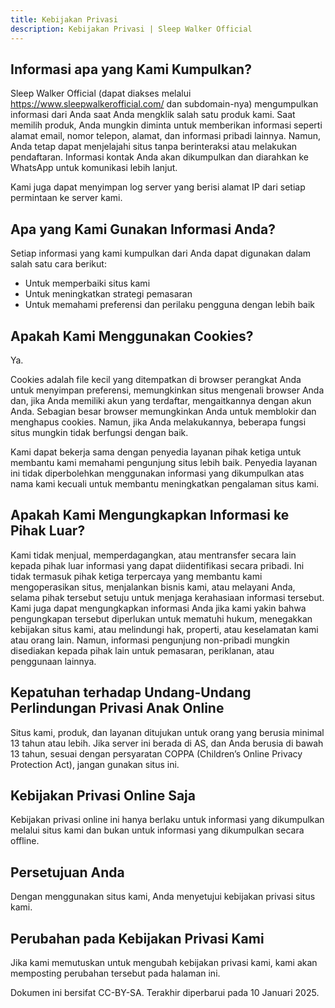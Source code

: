 ```yaml
---
title: Kebijakan Privasi
description: Kebijakan Privasi | Sleep Walker Official
---
```


## Informasi apa yang Kami Kumpulkan?

Sleep Walker Official (dapat diakses melalui https://www.sleepwalkerofficial.com/ dan subdomain-nya) mengumpulkan informasi dari Anda saat Anda mengklik salah satu produk kami. Saat memilih produk, Anda mungkin diminta untuk memberikan informasi seperti alamat email, nomor telepon, alamat, dan informasi pribadi lainnya. Namun, Anda tetap dapat menjelajahi situs tanpa berinteraksi atau melakukan pendaftaran. Informasi kontak Anda akan dikumpulkan dan diarahkan ke WhatsApp untuk komunikasi lebih lanjut.

Kami juga dapat menyimpan log server yang berisi alamat IP dari setiap permintaan ke server kami.

## Apa yang Kami Gunakan Informasi Anda?

Setiap informasi yang kami kumpulkan dari Anda dapat digunakan dalam salah satu cara berikut:

- Untuk memperbaiki situs kami
- Untuk meningkatkan strategi pemasaran
- Untuk memahami preferensi dan perilaku pengguna dengan lebih baik

## Apakah Kami Menggunakan Cookies?

Ya.

Cookies adalah file kecil yang ditempatkan di browser perangkat Anda untuk menyimpan preferensi, memungkinkan situs mengenali browser Anda dan, jika Anda memiliki akun yang terdaftar, mengaitkannya dengan akun Anda. Sebagian besar browser memungkinkan Anda untuk memblokir dan menghapus cookies. Namun, jika Anda melakukannya, beberapa fungsi situs mungkin tidak berfungsi dengan baik.

Kami dapat bekerja sama dengan penyedia layanan pihak ketiga untuk membantu kami memahami pengunjung situs lebih baik. Penyedia layanan ini tidak diperbolehkan menggunakan informasi yang dikumpulkan atas nama kami kecuali untuk membantu meningkatkan pengalaman situs kami.

## Apakah Kami Mengungkapkan Informasi ke Pihak Luar?

Kami tidak menjual, memperdagangkan, atau mentransfer secara lain kepada pihak luar informasi yang dapat diidentifikasi secara pribadi. Ini tidak termasuk pihak ketiga terpercaya yang membantu kami mengoperasikan situs, menjalankan bisnis kami, atau melayani Anda, selama pihak tersebut setuju untuk menjaga kerahasiaan informasi tersebut. Kami juga dapat mengungkapkan informasi Anda jika kami yakin bahwa pengungkapan tersebut diperlukan untuk mematuhi hukum, menegakkan kebijakan situs kami, atau melindungi hak, properti, atau keselamatan kami atau orang lain. Namun, informasi pengunjung non-pribadi mungkin disediakan kepada pihak lain untuk pemasaran, periklanan, atau penggunaan lainnya.

## Kepatuhan terhadap Undang-Undang Perlindungan Privasi Anak Online

Situs kami, produk, dan layanan ditujukan untuk orang yang berusia minimal 13 tahun atau lebih. Jika server ini berada di AS, dan Anda berusia di bawah 13 tahun, sesuai dengan persyaratan COPPA (Children’s Online Privacy Protection Act), jangan gunakan situs ini.

## Kebijakan Privasi Online Saja

Kebijakan privasi online ini hanya berlaku untuk informasi yang dikumpulkan melalui situs kami dan bukan untuk informasi yang dikumpulkan secara offline.

## Persetujuan Anda

Dengan menggunakan situs kami, Anda menyetujui kebijakan privasi situs kami.

## Perubahan pada Kebijakan Privasi Kami

Jika kami memutuskan untuk mengubah kebijakan privasi kami, kami akan memposting perubahan tersebut pada halaman ini.

Dokumen ini bersifat CC-BY-SA. Terakhir diperbarui pada 10 Januari 2025.
